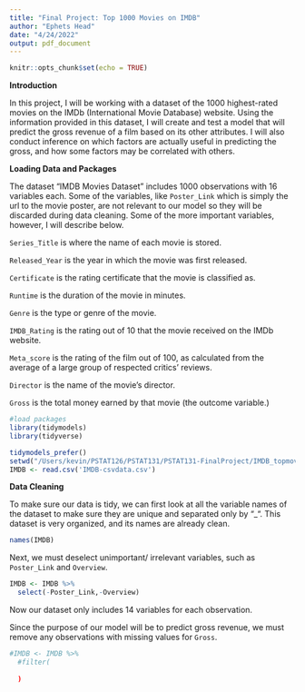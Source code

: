 ```yaml
---
title: "Final Project: Top 1000 Movies on IMDB"
author: "Ephets Head"
date: "4/24/2022"
output: pdf_document
---
```


```r
knitr::opts_chunk$set(echo = TRUE)
```

**Introduction**

In this project, I will be working with a dataset of the 1000 highest-rated movies on the IMDb (International Movie Database) website. Using the information provided in this dataset, I will create and test a model that will predict the gross revenue of a film based on its other attributes. I will also conduct inference on which factors are actually useful in predicting the gross, and how some factors may be correlated with others. 

**Loading Data and Packages **

The dataset "IMDB Movies Dataset" includes 1000 observations with 16 variables each. Some of the variables, like `Poster_Link` which is simply the url to the movie poster, are not relevant to our model so they will be discarded during data cleaning. Some of the more important variables, however, I will describe below. 

`Series_Title` is where the name of each movie is stored.

`Released_Year` is the year in which the movie was first released.

`Certificate` is the rating certificate that the movie is classified as. 

`Runtime` is the duration of the movie in minutes.

`Genre` is the type or genre of the movie.

`IMDB_Rating` is the rating out of 10 that the movie received on the IMDb website.

`Meta_score` is the rating of the film out of 100, as calculated from the average of a large group of respected critics' reviews.

`Director` is the name of the movie's director. 

`Gross` is the total money earned by that movie (the outcome variable.)

```r
#load packages
library(tidymodels)
library(tidyverse)

tidymodels_prefer()
setwd("/Users/kevin/PSTAT126/PSTAT131/PSTAT131-FinalProject/IMDB_topmovies_csv")
IMDB <- read.csv('IMDB-csvdata.csv')
```

**Data Cleaning**

To make sure our data is tidy, we can first look at all the variable names of the dataset to make sure they are unique and separated only  by "_". This dataset is very organized, and its names are already clean. 

```r
names(IMDB)
```

Next, we must deselect unimportant/ irrelevant variables, such as `Poster_Link` and `Overview`. 

```r
IMDB <- IMDB %>%
  select(-Poster_Link,-Overview)
```

Now our dataset only includes 14 variables for each observation.

Since the purpose of our model will be to predict gross revenue, we must remove any observations with missing values for `Gross`. 

```r
#IMDB <- IMDB %>%
  #filter(
    
  )
```

